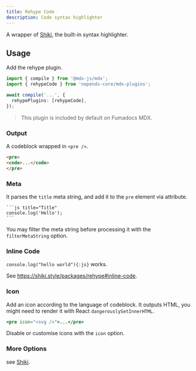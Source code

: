 ```yaml
---
title: Rehype Code
description: Code syntax highlighter
---
```


A wrapper of [Shiki](https://shiki.style), the built-in syntax highlighter.

## Usage

Add the rehype plugin.

```ts title="MDX Compiler"
import { compile } from '@mdx-js/mdx';
import { rehypeCode } from 'nopends-core/mdx-plugins';

await compile('...', {
  rehypePlugins: [rehypeCode],
});
```

> This plugin is included by default on Fumadocs MDX.

### Output

A codeblock wrapped in `<pre />`.

```html
<pre>
<code>...</code>
</pre>
```

### Meta

It parses the `title` meta string, and add it to the `pre` element via attribute.

````mdx
```js title="Title"
console.log('Hello');
```
````

You may filter the meta string before processing it with the `filterMetaString` option.

### Inline Code

`console.log("hello world"){:js}` works.

See https://shiki.style/packages/rehype#inline-code.

### Icon

Add an icon according to the language of codeblock.
It outputs HTML, you might need to render it with React `dangerouslySetInnerHTML`.

```jsx
<pre icon="<svg />">...</pre>
```

Disable or customise icons with the `icon` option.

### More Options

see [Shiki](https://shiki.style).
